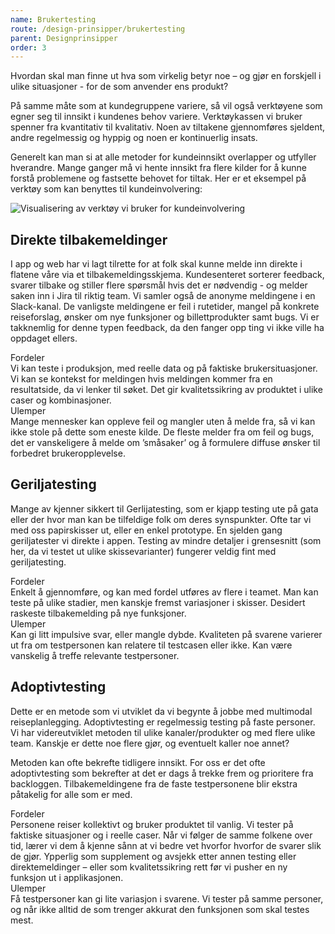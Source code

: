 ```yaml
---
name: Brukertesting
route: /design-prinsipper/brukertesting
parent: Designprinsipper
order: 3
---
```



<PageHeader>
  Hvordan skal man finne ut hva som virkelig betyr noe – og gjør en forskjell i
  ulike situasjoner - for de som anvender ens produkt?
</PageHeader>

På samme måte som at kundegruppene variere, så vil også verktøyene som egner seg til innsikt i kundenes behov variere. Verktøykassen vi bruker spenner fra kvantitativ til kvalitativ. Noen av tiltakene gjennomføres sjeldent, andre regelmessig og hyppig og noen er kontinuerlig insats.

Generelt kan man si at alle metoder for kundeinnsikt overlapper og utfyller hverandre. Mange ganger må vi hente innsikt fra flere kilder for å kunne forstå problemene og fastsette behovet for tiltak. Her er et eksempel på verktøy som kan benyttes til kundeinvolvering:

![Visualisering av verktøy vi bruker for kundeinvolvering](./images/brukertesting.svg)

## Direkte tilbakemeldinger

I app og web har vi lagt tilrette for at folk skal kunne melde inn direkte i flatene våre via et tilbakemeldingsskjema. Kundesenteret sorterer feedback, svarer tilbake og stiller flere spørsmål hvis det er nødvendig - og melder saken inn i Jira til riktig team. Vi samler også de anonyme meldingene i en Slack-kanal. De vanligste meldingene er feil i rutetider, mangel på konkrete reiseforslag, ønsker om nye funksjoner og billettprodukter samt bugs. Vi er takknemlig for denne typen feedback, da den fanger opp ting vi ikke ville ha oppdaget ellers.

<div className="brukertesting">
  <div className="brukertesting-fordeler">
    <div  className="brukertesting-overskrift">Fordeler</div>
    Vi kan teste i produksjon, med reelle data og på faktiske brukersituasjoner.
    Vi kan se kontekst for meldingen hvis meldingen kommer fra en resultatside,
    da vi lenker til søket. Det gir kvalitetssikring av produktet i ulike caser
    og kombinasjoner.

  </div>
  <div className="brukertesting-ulemper">
   <div className="brukertesting-overskrift">Ulemper</div>
    Mange mennesker kan oppleve feil og mangler uten å melde fra, så vi kan ikke
    stole på dette som eneste kilde. De fleste melder fra om feil og bugs, det
    er vanskeligere å melde om ’småsaker’ og å formulere diffuse ønsker til
    forbedret brukeropplevelse.
  </div>
</div>

## Geriljatesting

Mange av kjenner sikkert til Gerlijatesting, som er kjapp testing ute på gata eller der hvor man kan be tilfeldige folk om deres synspunkter. Ofte tar vi med oss papirskisser ut, eller en enkel prototype. En sjelden gang geriljatester vi direkte i appen. Testing av mindre detaljer i grensesnitt (som her, da vi testet ut ulike skissevarianter) fungerer veldig fint med geriljatesting.

<div className="brukertesting">
  <div className="brukertesting-fordeler">
    <div className="brukertesting-overskrift">Fordeler</div>
    Enkelt å gjennomføre, og kan med fordel utføres av flere i teamet. Man kan teste
    på ulike stadier, men kanskje fremst variasjoner i skisser. Desidert raskeste
    tilbakemelding på nye funksjoner.
  </div>
  <div className="brukertesting-ulemper">
    <div className="brukertesting-overskrift">Ulemper</div>
    Kan gi litt impulsive svar, eller mangle dybde. Kvaliteten på svarene varierer
    ut fra om testpersonen kan relatere til testcasen eller ikke. Kan være vanskelig
    å treffe relevante testpersoner.
  </div>
</div>

## Adoptivtesting

Dette er en metode som vi utviklet da vi begynte å jobbe med multimodal reiseplanlegging. Adoptivtesting er regelmessig testing på faste personer. Vi har videreutviklet metoden til ulike kanaler/produkter og med flere ulike team. Kanskje er dette noe flere gjør, og eventuelt kaller noe annet?

Metoden kan ofte bekrefte tidligere innsikt. For oss er det ofte adoptivtesting som bekrefter at det er dags å trekke frem og prioritere fra backloggen. Tilbakemeldingene fra de faste testpersonene blir ekstra påtakelig for alle som er med.

<div className="brukertesting">
  <div className="brukertesting-fordeler">
    <div className="brukertesting-overskrift">Fordeler</div>
    Personene reiser kollektivt og bruker produktet til vanlig. Vi tester på faktiske
    situasjoner og i reelle caser. Når vi følger de samme folkene over tid, lærer
    vi dem å kjenne sånn at vi bedre vet hvorfor hvorfor de svarer slik de gjør.
    Ypperlig som supplement og avsjekk etter annen testing eller direktemeldinger
    – eller som kvalitetssikring rett før vi pusher en ny funksjon ut i applikasjonen.
  </div>
  <div className="brukertesting-ulemper">
    <div className="brukertesting-overskrift">Ulemper</div>
    Få testpersoner kan gi lite variasjon i svarene. Vi tester på samme personer,
    og når ikke alltid de som trenger akkurat den funksjonen som skal testes mest.
  </div>
</div>
